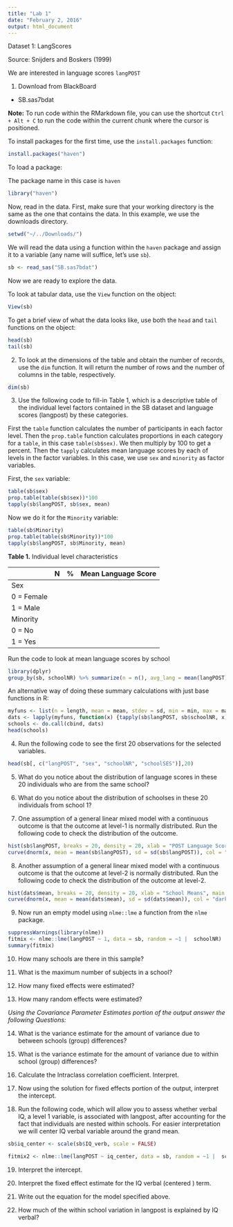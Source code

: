 ```yaml
---
title: "Lab 1"
date: "February 2, 2016"
output: html_document
---
```


Dataset 1: LangScores

Source: Snijders and Boskers (1999)


We are interested in language scores `langPOST`

1. Download from BlackBoard
* SB.sas7bdat

__Note:__ To run code within the RMarkdown file, you can use the shortcut `Ctrl + Alt + C` to run the code within the current chunk where the cursor is positioned. 

To install packages for the first time, use the `install.packages` function: 

```r
install.packages("haven")
```

To load a package: 

The package name in this case is `haven`

```r
library("haven")
```

Now, read in the data. First, make sure that your working directory is the same as the one that contains the data. In this example, we use the downloads directory. 

```r
setwd("~/../Downloads/")
```

We will read the data using a function within the `haven` package and assign it to a variable (any name will suffice, let's use `sb`). 

```r
sb <- read_sas("SB.sas7bdat")
```

Now we are ready to explore the data. 

To look at tabular data, use the `View` function on the object:

```r
View(sb)
```

To get a brief view of what the data looks like, use both the `head` and `tail` functions on the object:

```r
head(sb)
tail(sb)
```

2. To look at the dimensions of the table and obtain the number of records, use the `dim` function. It will return the number of rows and the number of columns in the table, respectively.

```r
dim(sb)
```

3. Use the following code to fill-in Table 1, which is a descriptive table of the individual level factors contained in the SB dataset and language scores (langpost) by these categories. 

First the `table` function calculates the number of participants in each factor level. Then the `prop.table` function calculates proportions in each category for a `table`, in this case `table(sb$sex)`. We then multiply by 100 to get a percent. Then the `tapply` calculates mean language scores by each of levels in the factor variables. In this case, we use `sex` and `minority` as factor variables. 

First, the `sex` variable: 

```r
table(sb$sex)
prop.table(table(sb$sex))*100
tapply(sb$langPOST, sb$sex, mean)
```

Now we do it for the `Minority` variable: 

```r
table(sb$Minority)
prop.table(table(sb$Minority))*100
tapply(sb$langPOST, sb$Minority, mean)
```

__Table 1.__ Individual level characteristics

|            | N | % | Mean Language Score |
|------------|---|---|---------------------|
| Sex        |   |   |                     |
| 0 = Female |   |   |                     |
| 1 = Male   |   |   |                     |
| Minority   |   |   |                     |
| 0 = No     |   |   |                     |
| 1 = Yes    |   |   |                     |

Run the code to look at mean language scores by school 

```r
library(dplyr)
group_by(sb, schoolNR) %>% summarize(n = n(), avg_lang = mean(langPOST), sdev = sd(langPOST), min = min(langPOST), max = max(langPOST))
```

An alternative way of doing these summary calculations with just base functions in R: 

```r
myfuns <- list(n = length, mean = mean, stdev = sd, min = min, max = max)
dats <- lapply(myfuns, function(x) {tapply(sb$langPOST, sb$schoolNR, x)})
schools <- do.call(cbind, dats)
head(schools)
```


4. Run the following code to see the first 20 observations for the selected variables. 

```r
head(sb[, c("langPOST", "sex", "schoolNR", "schoolSES")],20)
```

5. What do you notice about the distribution of language scores in these 20 individuals who are from the same school? 

6. What do you notice about the distribution of schoolses in these 20 individuals from school 1?

7. One assumption of a general linear mixed model with a continuous outcome is that the outcome at level-1 is normally distributed.  Run the following code to check the distribution of the outcome.

```r
hist(sb$langPOST, breaks = 20, density = 20, xlab = "POST Language Score", main = "histogram with normal curve", freq = FALSE, ylim = c(0, 0.05))
curve(dnorm(x, mean = mean(sb$langPOST), sd = sd(sb$langPOST)), col = "darkblue" , lwd = 2, add = TRUE)
```

8. Another assumption of a general linear mixed model with a continuous outcome is that the outcome at level-2 is normally distributed.  Run the following code to check the distribution of the outcome at level-2.

```r
hist(dats$mean, breaks = 20, density = 20, xlab = "School Means", main = "histogram with normal curve", freq = FALSE, ylim = c(0, 0.12))
curve(dnorm(x, mean = mean(dats$mean), sd = sd(dats$mean)), col = "darkblue" , lwd = 2, add = TRUE)
```

9. Now run an empty model using `nlme::lme` a function from the `nlme` package. 

```r
suppressWarnings(library(nlme))
fitmix <- nlme::lme(langPOST ~ 1, data = sb, random = ~1 |  schoolNR)
summary(fitmix)
```

10. How many schools are there in this sample? 

11. What is the maximum number of subjects in a school? 

12. How many fixed effects were estimated? 

13. How many random effects were estimated? 
	
_Using the Covariance Parameter Estimates portion of the output answer the following Questions:_

14. What is the variance estimate for the amount of variance due to between schools (group) differences? 

15. What is the variance estimate for the amount of variance due to within school (group) differences? 

16. Calculate the Intraclass correlation coefficient.  Interpret.

17. Now using the solution for fixed effects portion of the output, interpret the intercept.  

18.	Run the following code, which will allow you to assess whether verbal IQ, a level 1 variable, is associated with langpost, after accounting for the fact that individuals are nested within schools.
For easier interpretation we will center IQ verbal variable around the grand mean.

```r
sb$iq_center <- scale(sb$IQ_verb, scale = FALSE)
```

```r
fitmix2 <- nlme::lme(langPOST ~ iq_center, data = sb, random = ~1 |  schoolNR)
```

19. Interpret the intercept.

20. Interpret the fixed effect estimate for the IQ verbal (centered ) term.

21. Write out the equation for the model specified above.

22. How much of the within school variation in langpost is explained by IQ verbal?
